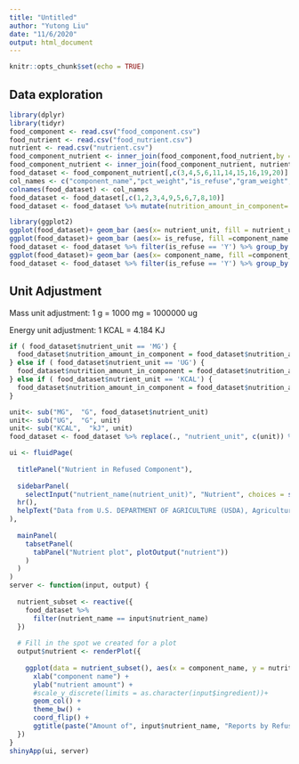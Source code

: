 ```yaml
---
title: "Untitled"
author: "Yutong Liu"
date: "11/6/2020"
output: html_document
---
```


```r
knitr::opts_chunk$set(echo = TRUE)
```

## Data exploration

```r
library(dplyr)
library(tidyr)
food_component <- read.csv("food_component.csv")
food_nutrient <- read.csv("food_nutrient.csv")
nutrient <- read.csv("nutrient.csv")
food_component_nutrient <- inner_join(food_component,food_nutrient,by = "fdc_id") # This results in 6300 observarions of 18 variables
food_component_nutrient <- inner_join(food_component_nutrient, nutrient, by= c("nutrient_id"="id") ) # add the nutrient name instead of nutrient id
food_dataset <- food_component_nutrient[,c(3,4,5,6,11,14,15,16,19,20)] # the "food nutrient of food component" analysis
col_names <- c("component_name","pct_weight","is_refuse","gram_weight","nutrient_amount","min","max","median","nutrient_name","nutrient_unit")
colnames(food_dataset) <- col_names
food_dataset <- food_dataset[,c(1,2,3,4,9,5,6,7,8,10)]
food_dataset <- food_dataset %>% mutate(nutrition_amount_in_component= nutrient_amount/100*gram_weight)  
```

```r
library(ggplot2)
ggplot(food_dataset)+ geom_bar (aes(x= nutrient_unit, fill = nutrient_unit))
ggplot(food_dataset)+ geom_bar (aes(x= is_refuse, fill =component_name ))
food_dataset <- food_dataset %>% filter(is_refuse == 'Y') %>% group_by (nutrient_name)
ggplot(food_dataset)+ geom_bar (aes(x= component_name, fill =component_name ))
food_dataset <- food_dataset %>% filter(is_refuse == 'Y') %>% group_by (nutrient_name)
```



## Unit Adjustment

Mass unit adjustment: 1 g = 1000 mg = 1000000 ug

Energy unit adjustment: 1 KCAL = 4.184 KJ

```r
if ( food_dataset$nutrient_unit == 'MG') {
  food_dataset$nutrition_amount_in_component = food_dataset$nutrition_amount_in_component/ 1000
} else if ( food_dataset$nutrient_unit == 'UG') { 
  food_dataset$nutrition_amount_in_component = food_dataset$nutrition_amount_in_component/1000000
} else if ( food_dataset$nutrient_unit == 'KCAL') {
  food_dataset$nutrition_amount_in_component = food_dataset$nutrition_amount_in_component* 4.184
}
```

```r
unit<- sub("MG",  "G", food_dataset$nutrient_unit) 
unit<- sub("UG",  "G", unit)
unit<- sub("KCAL",  "kJ", unit)
food_dataset <- food_dataset %>% replace(., "nutrient_unit", c(unit)) %>% unite(., "nutrient_name(nutrient_unit)", nutrient_name, nutrient_unit)
```

```r
ui <- fluidPage(
  
  titlePanel("Nutrient in Refused Component"),
  
  sidebarPanel(
    selectInput("nutrient_name(nutrient_unit)", "Nutrient", choices = sort(unique(food_dataset$nutrient_name(nutrient_unit))), selected = "Cholesterol"),
  hr(),
  helpText("Data from U.S. DEPARTMENT OF AGRICULTURE (USDA), Agricultural Research Service (2020)")
), 
  
  mainPanel(
    tabsetPanel(
      tabPanel("Nutrient plot", plotOutput("nutrient"))
    )
  )
)
server <- function(input, output) {
  
  nutrient_subset <- reactive({
    food_dataset %>% 
      filter(nutrient_name == input$nutrient_name)
  })
  
  # Fill in the spot we created for a plot
  output$nutrient <- renderPlot({
    
    ggplot(data = nutrient_subset(), aes(x = component_name, y = nutrition_amount_in_component)) +
      xlab("component name") +
      ylab("nutrient amount") +
      #scale_y_discrete(limits = as.character(input$ingredient))+
      geom_col() +
      theme_bw() +
      coord_flip() +
      ggtitle(paste("Amount of", input$nutrient_name, "Reports by Refused Component"))
  })
}
shinyApp(ui, server)


```

